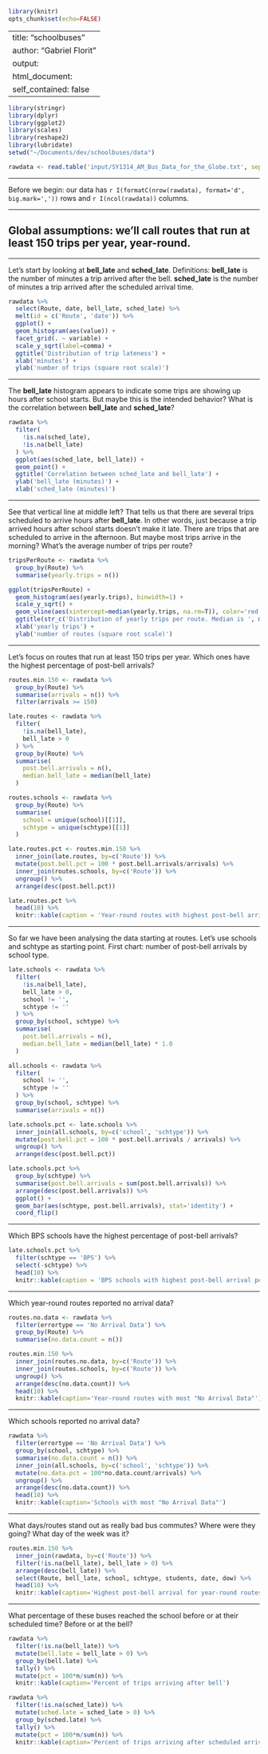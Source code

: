 ```r
library(knitr)
opts_chunk$set(echo=FALSE)
```
---
title: "schoolbuses"
author: "Gabriel Florit"
output:
  html_document:
    self_contained: false
---

```r
library(stringr)
library(dplyr)
library(ggplot2)
library(scales)
library(reshape2)
library(lubridate)
setwd("~/Documents/dev/schoolbuses/data")
```

```r
rawdata <- read.table('input/SY1314_AM_Bus_Data_for_the_Globe.txt', sep='\t', header=TRUE)
```

****
Before we begin: our data has `r I(formatC(nrow(rawdata), format='d', big.mark=','))` rows and `r I(ncol(rawdata))` columns.

****
## Global assumptions: we'll call routes that run at least 150 trips per year, **year-round**.

****
Let's start by looking at **bell_late** and **sched_late**. Definitions: **bell_late** is the number of minutes a trip arrived after the bell. **sched_late** is the number of minutes a trip arrived after the scheduled arrival time.
```r
rawdata %>%
  select(Route, date, bell_late, sched_late) %>%
  melt(id = c('Route', 'date')) %>%
  ggplot() +
  geom_histogram(aes(value)) +
  facet_grid(. ~ variable) +
  scale_y_sqrt(label=comma) +
  ggtitle('Distribution of trip lateness') +
  xlab('minutes') +
  ylab('number of trips (square root scale)')
```

****
The **bell_late** histogram appears to indicate some trips are showing up hours after school starts. But maybe this is the intended behavior? What is the correlation between **bell_late** and **sched_late**?
```r
rawdata %>%
  filter(
    !is.na(sched_late),
    !is.na(bell_late)
  ) %>%
  ggplot(aes(sched_late, bell_late)) +
  geom_point() +
  ggtitle('Correlation between sched_late and bell_late') +
  ylab('bell_late (minutes)') +
  xlab('sched_late (minutes)')
```

****
See that vertical line at middle left? That tells us that there are several trips scheduled to arrive hours after **bell_late**. In other words, just because a trip arrived hours after school starts doesn't make it late. There are trips that are scheduled to arrive in the afternoon. But maybe most trips arrive in the morning? What's the average number of trips per route?
```r
tripsPerRoute <- rawdata %>%
  group_by(Route) %>%
  summarise(yearly.trips = n())

ggplot(tripsPerRoute) +
  geom_histogram(aes(yearly.trips), binwidth=1) +
  scale_y_sqrt() +
  geom_vline(aes(xintercept=median(yearly.trips, na.rm=T)), color='red', linetype='dashed', size=1) +
  ggtitle(str_c('Distribution of yearly trips per route. Median is ', median(tripsPerRoute$yearly.trips) ,' trips.')) +
  xlab('yearly trips') +
  ylab('number of routes (square root scale)')
```

****
Let's focus on routes that run at least 150 trips per year. Which ones have the highest percentage of post-bell arrivals?
```r
routes.min.150 <- rawdata %>%
  group_by(Route) %>%
  summarise(arrivals = n()) %>%
  filter(arrivals >= 150)

late.routes <- rawdata %>%
  filter(
    !is.na(bell_late),
    bell_late > 0
  ) %>%
  group_by(Route) %>%
  summarise(
    post.bell.arrivals = n(),
    median.bell_late = median(bell_late)
  )

routes.schools <- rawdata %>%
  group_by(Route) %>%
  summarise(
    school = unique(school)[[1]],
    schtype = unique(schtype)[[1]]
  )

late.routes.pct <- routes.min.150 %>%
  inner_join(late.routes, by=c('Route')) %>%
  mutate(post.bell.pct = 100 * post.bell.arrivals/arrivals) %>%
  inner_join(routes.schools, by=c('Route')) %>%
  ungroup() %>%
  arrange(desc(post.bell.pct))

late.routes.pct %>%
  head(10) %>%
  knitr::kable(caption = 'Year-round routes with highest post-bell arrival percentage')
```

****
So far we have been analysing the data starting at routes. Let's use schools and schtype as starting point. First chart: number of post-bell arrivals by school type.
```r
late.schools <- rawdata %>%
  filter(
    !is.na(bell_late),
    bell_late > 0,
    school != '',
    schtype != ''
  ) %>%
  group_by(school, schtype) %>%
  summarise(
    post.bell.arrivals = n(),
    median.bell_late = median(bell_late) * 1.0
  )

all.schools <- rawdata %>%
  filter(
    school != '',
    schtype != ''
  ) %>%
  group_by(school, schtype) %>%
  summarise(arrivals = n())

late.schools.pct <- late.schools %>%
  inner_join(all.schools, by=c('school', 'schtype')) %>%
  mutate(post.bell.pct = 100 * post.bell.arrivals / arrivals) %>%
  ungroup() %>%
  arrange(desc(post.bell.pct))

late.schools.pct %>%
  group_by(schtype) %>%
  summarise(post.bell.arrivals = sum(post.bell.arrivals)) %>%
  arrange(desc(post.bell.arrivals)) %>%
  ggplot() +
  geom_bar(aes(schtype, post.bell.arrivals), stat='identity') +
  coord_flip()
```

****
Which BPS schools have the highest percentage of post-bell arrivals?
```r
late.schools.pct %>%
  filter(schtype == 'BPS') %>%
  select(-schtype) %>%
  head(10) %>%
  knitr::kable(caption = 'BPS schools with highest post-bell arrival percentage')
```

****
Which year-round routes reported no arrival data?
```r
routes.no.data <- rawdata %>%
  filter(errortype == 'No Arrival Data') %>%
  group_by(Route) %>%
  summarise(no.data.count = n())

routes.min.150 %>%
  inner_join(routes.no.data, by=c('Route')) %>%
  inner_join(routes.schools, by=c('Route')) %>%
  ungroup() %>%
  arrange(desc(no.data.count)) %>%
  head(10) %>%
  knitr::kable(caption='Year-round routes with most "No Arrival Data"')
```

****
Which schools reported no arrival data?
```r
rawdata %>%
  filter(errortype == 'No Arrival Data') %>%
  group_by(school, schtype) %>%
  summarise(no.data.count = n()) %>%
  inner_join(all.schools, by=c('school', 'schtype')) %>%
  mutate(no.data.pct = 100*no.data.count/arrivals) %>%
  ungroup() %>%
  arrange(desc(no.data.count)) %>%
  head(10) %>%
  knitr::kable(caption='Schools with most "No Arrival Data"')
```

****
What days/routes stand out as really bad bus commutes? Where were they going? What day of the week was it?
```r
routes.min.150 %>%
  inner_join(rawdata, by=c('Route')) %>%
  filter(!is.na(bell_late), bell_late > 0) %>%
  arrange(desc(bell_late)) %>%
  select(Route, bell_late, school, schtype, students, date, dow) %>%
  head(10) %>%
  knitr::kable(caption='Highest post-bell arrival for year-round routes')
```

****
What percentage of these buses reached the school before or at their scheduled time? Before or at the bell?
```r
rawdata %>%
  filter(!is.na(bell_late)) %>%
  mutate(bell.late = bell_late > 0) %>%
  group_by(bell.late) %>%
  tally() %>%
  mutate(pct = 100*n/sum(n)) %>%
  knitr::kable(caption='Percent of trips arriving after bell')

rawdata %>%
  filter(!is.na(sched_late)) %>%
  mutate(sched.late = sched_late > 0) %>%
  group_by(sched.late) %>%
  tally() %>%
  mutate(pct = 100*n/sum(n)) %>%
  knitr::kable(caption='Percent of trips arriving after scheduled arrival')
```


